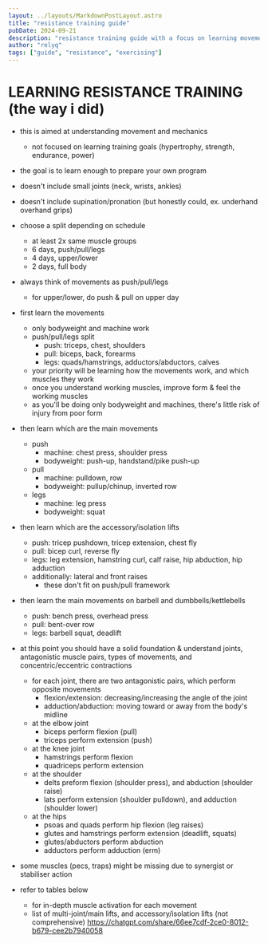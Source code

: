 ```yaml
---
layout: ../layouts/MarkdownPostLayout.astro
title: "resistance training guide"
pubDate: 2024-09-21
description: "resistance training guide with a focus on learning movements and building your own program"
author: "relyq"
tags: ["guide", "resistance", "exercising"]
---
```


# LEARNING RESISTANCE TRAINING (the way i did)
- this is aimed at understanding movement and mechanics
  - not focused on learning training goals (hypertrophy, strength, endurance, power)
- the goal is to learn enough to prepare your own program
- doesn't include small joints (neck, wrists, ankles)
- doesn't include supination/pronation (but honestly could, ex. underhand overhand grips)

- choose a split depending on schedule
  - at least 2x same muscle groups
  - 6 days, push/pull/legs
  - 4 days, upper/lower
  - 2 days, full body
- always think of movements as push/pull/legs
  - for upper/lower, do push & pull on upper day

- first learn the movements
  - only bodyweight and machine work
  - push/pull/legs split
    - push: triceps, chest, shoulders
    - pull: biceps, back, forearms
    - legs: quads/hamstrings, adductors/abductors, calves
  - your priority will be learning how the movements work, and which muscles they work
  - once you understand working muscles, improve form & feel the working muscles
  - as you'll be doing only bodyweight and machines, there's little risk of injury from poor form

- then learn which are the main movements
  - push
    - machine: chest press, shoulder press
    - bodyweight: push-up, handstand/pike push-up
  - pull
    - machine: pulldown, row
    - bodyweight: pullup/chinup, inverted row
  - legs
    - machine: leg press
    - bodyweight: squat

- then learn which are the accessory/isolation lifts
  - push: tricep pushdown, tricep extension, chest fly
  - pull: bicep curl, reverse fly
  - legs: leg extension, hamstring curl, calf raise, hip abduction, hip adduction
  - additionally: lateral and front raises
    - these don't fit on push/pull framework

- then learn the main movements on barbell and dumbbells/kettlebells
  - push: bench press, overhead press
  - pull: bent-over row
  - legs: barbell squat, deadlift

- at this point you should have a solid foundation & understand joints, antagonistic muscle pairs, types of movements, and concentric/eccentric contractions
  - for each joint, there are two antagonistic pairs, which perform opposite movements
    - flexion/extension: decreasing/increasing the angle of the joint
    - adduction/abduction: moving toward or away from the body's midline
  - at the elbow joint
    - biceps perform flexion (pull)
    - triceps perform extension (push)
  - at the knee joint
    - hamstrings perform flexion
    - quadriceps perform extension
  - at the shoulder
    - delts preform flexion (shoulder press), and abduction (shoulder raise)
    - lats perform extension (shoulder pulldown), and adduction (shoulder lower)
  - at the hips
    - psoas and quads perform hip flexion (leg raises)
    - glutes and hamstrings perform extension (deadlift, squats)
    - glutes/abductors perform abduction
    - adductors perform adduction (erm)

- some muscles (pecs, traps) might be missing due to synergist or stabiliser action
- refer to tables below 
  - for in-depth muscle activation for each movement
  - list of multi-joint/main lifts, and accessory/isolation lifts (not comprehensive)
https://chatgpt.com/share/66ee7cdf-2ce0-8012-b679-cee2b7940058